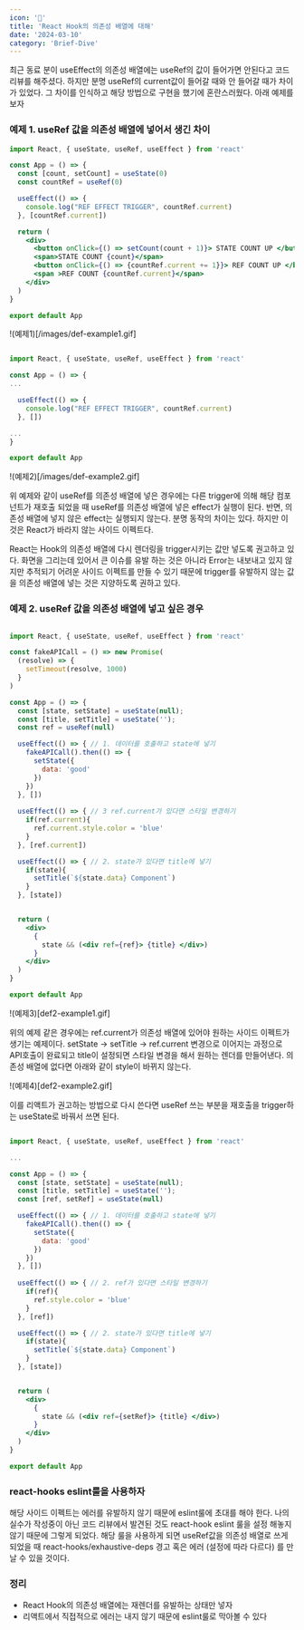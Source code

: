 ```yaml
---
icon: '🧬'
title: 'React Hook의 의존성 배열에 대해'
date: '2024-03-10'
category: 'Brief-Dive'
---
```


최근 동료 분이 useEffect의 의존성 배열에는 useRef의 값이 들어가면 안된다고 코드 리뷰를 해주셨다. 하지만 분명 useRef의 current값이 들어갈 때와 안 들어갈 때가 차이가 있었다. 그 차이를 인식하고 해당 방법으로 구현을 했기에 혼란스러웠다. 아래 예제를 보자

### 예제 1. useRef 값을 의존성 배열에 넣어서 생긴 차이

```jsx
import React, { useState, useRef, useEffect } from 'react'

const App = () => {
  const [count, setCount] = useState(0)
  const countRef = useRef(0)

  useEffect(() => {
    console.log("REF EFFECT TRIGGER", countRef.current)
  }, [countRef.current])

  return (
    <div>
      <button onClick={() => setCount(count + 1)}> STATE COUNT UP </button>
      <span>STATE COUNT {count}</span> 
      <button onClick={() => {countRef.current += 1}}> REF COUNT UP </button>
      <span >REF COUNT {countRef.current}</span> 
    </div>
  )
}

export default App

```
!(예제1)[/images/def-example1.gif]

```jsx

import React, { useState, useRef, useEffect } from 'react'

const App = () => {
...

  useEffect(() => {
    console.log("REF EFFECT TRIGGER", countRef.current)
  }, [])

...
}

export default App


```
!(예제2)[/images/def-example2.gif]


위 예제와 같이 useRef를 의존성 배열에 넣은 경우에는 다른 trigger에 의해 해당 컴포넌트가 재호출 되었을 때 useRef를 의존성 배열에 넣은 effect가 실행이 된다. 반면, 의존성 배열에 넣지 않은 effect는 실행되지 않는다. 분명 동작의 차이는 있다. 하지만 이것은 React가 바라지 않는 사이드 이펙트다. 

React는 Hook의 의존성 배열에 다시 렌더링을 trigger시키는 값만 넣도록 권고하고 있다. 화면을 그리는데 있어서 큰 이슈를 유발 하는 것은 아니라 Error는 내보내고 있지 않지만 추적되기 어려운 사이드 이펙트를 만들 수 있기 때문에 trigger를 유발하지 않는 값을 의존성 배열에 넣는 것은 지양하도록 권하고 있다.

### 예제 2. useRef 값을 의존성 배열에 넣고 싶은 경우

```jsx

import React, { useState, useRef, useEffect } from 'react'

const fakeAPICall = () => new Promise(
  (resolve) => {
    setTimeout(resolve, 1000)
  }
)

const App = () => {
  const [state, setState] = useState(null);
  const [title, setTitle] = useState('');
  const ref = useRef(null)

  useEffect(() => { // 1. 데이터를 호출하고 state에 넣기
    fakeAPICall().then(() => {
      setState({
        data: 'good'
      })
    }) 
  }, [])
  
  useEffect(() => { // 3 ref.current가 있다면 스타일 변경하기
    if(ref.current){
      ref.current.style.color = 'blue'
    }
  }, [ref.current])

  useEffect(() => { // 2. state가 있다면 title에 넣기
    if(state){
      setTitle(`${state.data} Component`)
    } 
  }, [state])


  return (
    <div>
      {
        state && (<div ref={ref}> {title} </div>)
      }
    </div>
  )
}

export default App

```
!(예제3)[def2-example1.gif]


위의 예제 같은 경우에는 ref.current가 의존성 배열에 있어야 원하는 사이드 이펙트가 생기는 예제이다. setState -> setTitle -> ref.current 변경으로 이어지는 과정으로 API호출이 완료되고 title이 설정되면 스타일 변경을 해서 원하는 렌더를 만들어낸다. 의존성 배열에 없다면 아래와 같이 style이 바뀌지 않는다.

!(예제4)[def2-example2.gif]

이를 리액트가 권고하는 방법으로 다시 쓴다면 useRef 쓰는 부분을 재호출을 trigger하는 useState로 바꿔서 쓰면 된다.

```jsx

import React, { useState, useRef, useEffect } from 'react'

...

const App = () => {
  const [state, setState] = useState(null);
  const [title, setTitle] = useState('');
  const [ref, setRef] = useState(null)

  useEffect(() => { // 1. 데이터를 호출하고 state에 넣기
    fakeAPICall().then(() => {
      setState({
        data: 'good'
      })
    }) 
  }, [])
  
  useEffect(() => { // 2. ref가 있다면 스타일 변경하기
    if(ref){
      ref.style.color = 'blue'
    }
  }, [ref])

  useEffect(() => { // 2. state가 있다면 title에 넣기
    if(state){
      setTitle(`${state.data} Component`)
    } 
  }, [state])


  return (
    <div>
      {
        state && (<div ref={setRef}> {title} </div>)
      }
    </div>
  )
}

export default App

```

### react-hooks eslint룰을 사용하자
해당 사이드 이펙트는 에러를 유발하지 않기 때문에 eslint룰에 초대를 해야 한다. 나의 실수가 작성중이 아닌 코드 리뷰에서 발견된 것도 react-hook eslint 룰을 설정 해놓지 않기 때문에 그렇게 되었다. 해당 룰을 사용하게 되면 useRef값을 의존성 배열로 쓰게 되었을 때 react-hooks/exhaustive-deps 경고 혹은 에러 (설정에 따라 다르다) 를 만날 수 있을 것이다.

### 정리
- React Hook의 의존성 배열에는 재렌더를 유발하는 상태만 넣자
- 리액트에서 직접적으로 에러는 내지 않기 때문에 eslint룰로 막아볼 수 있다
